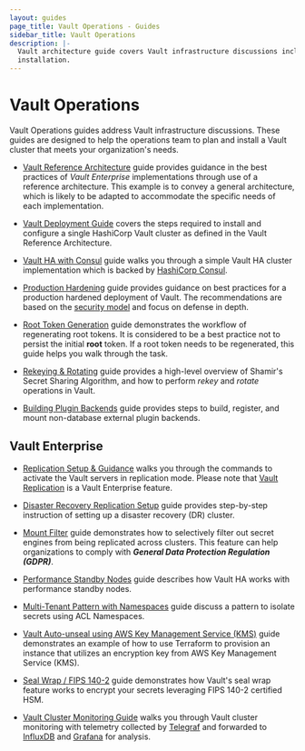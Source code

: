 ```yaml
---
layout: guides
page_title: Vault Operations - Guides
sidebar_title: Vault Operations
description: |-
  Vault architecture guide covers Vault infrastructure discussions including
  installation.
---
```


# Vault Operations

Vault Operations guides address Vault infrastructure discussions.  These
guides are designed to help the operations team to plan and install a Vault
cluster that meets your organization's needs.

- [Vault Reference Architecture](/guides/operations/reference-architecture.html)
guide provides guidance in the best practices of _Vault Enterprise_ implementations
through use of a reference architecture. This example is to convey a general
architecture, which is likely to be adapted to accommodate the specific needs of
each implementation.

- [Vault Deployment Guide](/guides/operations/deployment-guide.html) covers the
steps required to install and configure a single HashiCorp Vault cluster as
defined in the Vault Reference Architecture.

- [Vault HA with Consul](/guides/operations/vault-ha-consul.html) guide
walks you through a simple Vault HA cluster implementation which is backed by
[HashiCorp Consul](https://www.consul.io/intro/index.html).

- [Production Hardening](/guides/operations/production.html) guide provides
guidance on best practices for a production hardened deployment of Vault.
The recommendations are based on the [security model](/docs/internals/security.html)
and focus on defense in depth.

- [Root Token Generation](/guides/operations/generate-root.html) guide
demonstrates the workflow of regenerating root tokens. It is considered to be a
best practice not to persist the initial **root** token. If a root token needs
to be regenerated, this guide helps you walk through the task.

- [Rekeying & Rotating](/guides/operations/rekeying-and-rotating.html) guide
provides a high-level overview of Shamir's Secret Sharing Algorithm, and how to
perform _rekey_ and _rotate_ operations in Vault.

- [Building Plugin Backends](/guides/operations/plugin-backends.html) guide
provides steps to build, register, and mount non-database external plugin
backends.



## Vault Enterprise

- [Replication Setup & Guidance](/guides/operations/replication.html)
walks you through the commands to activate the Vault servers in replication mode.
Please note that [Vault Replication](/docs/vault-enterprise/replication/index.html)
is a Vault Enterprise feature.

- [Disaster Recovery Replication Setup](/guides/operations/disaster-recovery.html)
guide provides step-by-step instruction of setting up a disaster recovery (DR)
cluster.

- [Mount Filter](/guides/operations/mount-filter.html)
guide demonstrates how to selectively filter out secret engines from being
replicated across clusters. This feature can help organizations to comply with
***General Data Protection Regulation (GDPR)***.

- [Performance Standby Nodes](/guides/operations/performance-nodes.html) guide
describes how Vault HA works with performance standby nodes.

- [Multi-Tenant Pattern with Namespaces](/guides/operations/multi-tenant.html)
guide discuss a pattern to isolate secrets using ACL Namespaces.

- [Vault Auto-unseal using AWS Key Management Service (KMS)](/guides/operations/autounseal-aws-kms.html) guide demonstrates an example of
how to use Terraform to provision an instance that utilizes an encryption key
from AWS Key Management Service (KMS).

- [Seal Wrap / FIPS 140-2](/guides/operations/seal-wrap.html)
guide demonstrates how Vault's seal wrap feature works to encrypt your secrets
leveraging FIPS 140-2 certified HSM.

- [Vault Cluster Monitoring Guide](/guides/operations/monitoring.html) walks
you through Vault cluster monitoring with telemetry collected by
[Telegraf](https://www.influxdata.com/time-series-platform/telegraf/) and
forwarded to
[InfluxDB](https://www.influxdata.com/time-series-platform/influxdb/) and
[Grafana](https://grafana.com/) for analysis.
